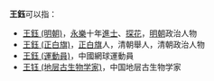 '''王鈺'''可以指：
* [[王鈺_(明朝)|王鈺 (明朝)]]，[[永樂|永樂]]十年[[進士|進士]]、[[探花|探花]]，[[明朝|明朝]]政治人物
* [[王鈺_(正白旗)|王鈺 (正白旗)]]，[[正白旗|正白旗]]人，清朝舉人，清朝政治人物
* [[王鈺_(運動員)|王鈺 (運動員)]]，中國網球運動員
* [[王钰_(地层古生物学家)|王钰 (地层古生物学家)]]，中国地层古生物学家
{{disambig|cat=二字王姓人名消歧义}}